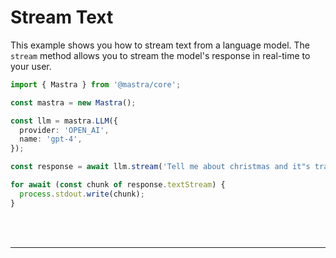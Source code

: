 
# Stream Text

This example shows you how to stream text from a language model. The `stream` method allows you to stream the model's response in real-time to your user.

```ts showLineNumbers copy
import { Mastra } from '@mastra/core';

const mastra = new Mastra();

const llm = mastra.LLM({
  provider: 'OPEN_AI',
  name: 'gpt-4',
});

const response = await llm.stream('Tell me about christmas and it"s traditions');

for await (const chunk of response.textStream) {
  process.stdout.write(chunk);
}
```

<br />
<br />
<hr className="border-[#404040]" />
<br />
<br />
<GithubLink link={'https://github.com/mastra-ai/mastra/blob/main/examples/basics/llms/stream-text.ts'} />
